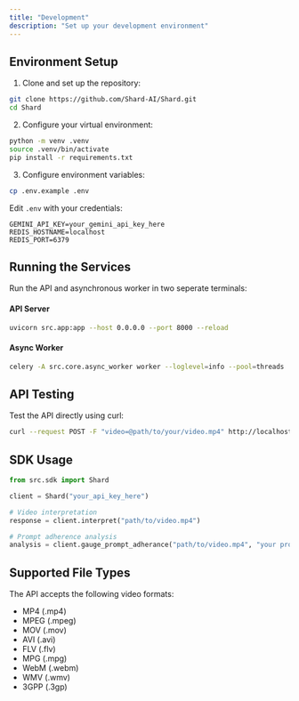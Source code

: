 ```yaml
---
title: "Development"
description: "Set up your development environment"
---
```


## Environment Setup

1. Clone and set up the repository:

```bash
git clone https://github.com/Shard-AI/Shard.git
cd Shard
```

2. Configure your virtual environment:

```bash
python -m venv .venv
source .venv/bin/activate
pip install -r requirements.txt
```

3. Configure environment variables:

```bash
cp .env.example .env
```

Edit `.env` with your credentials:

```
GEMINI_API_KEY=your_gemini_api_key_here
REDIS_HOSTNAME=localhost
REDIS_PORT=6379
```

## Running the Services

Run the API and asynchronous worker in two seperate terminals:

#### API Server

```bash
uvicorn src.app:app --host 0.0.0.0 --port 8000 --reload
```

#### Async Worker

```bash
celery -A src.core.async_worker worker --loglevel=info --pool=threads
```

## API Testing

Test the API directly using curl:

```bash
curl --request POST -F "video=@path/to/your/video.mp4" http://localhost:8000/v1/interpret
```

## SDK Usage

```python
from src.sdk import Shard

client = Shard("your_api_key_here")

# Video interpretation
response = client.interpret("path/to/video.mp4")

# Prompt adherence analysis
analysis = client.gauge_prompt_adherance("path/to/video.mp4", "your prompt here")
```

## Supported File Types

The API accepts the following video formats:

- MP4 (.mp4)
- MPEG (.mpeg)
- MOV (.mov)
- AVI (.avi)
- FLV (.flv)
- MPG (.mpg)
- WebM (.webm)
- WMV (.wmv)
- 3GPP (.3gp)
